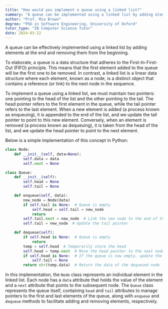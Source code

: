 ```yaml
---
title: "How would you implement a queue using a linked list?"
summary: "A queue can be implemented using a linked list by adding elements at the end and removing them from the beginning."
author: "Prof. Mia Brown"
degree: "PhD in Software Engineering, University of Oxford"
tutor_type: "IB Computer Science Tutor"
date: 2024-03-22
---
```


A queue can be effectively implemented using a linked list by adding elements at the end and removing them from the beginning.

To elaborate, a queue is a data structure that adheres to the First-In-First-Out (FIFO) principle. This means that the first element added to the queue will be the first one to be removed. In contrast, a linked list is a linear data structure where each element, known as a node, is a distinct object that contains a reference (or link) to the next node in the sequence.

To implement a queue using a linked list, we must maintain two pointers: one pointing to the head of the list and the other pointing to the tail. The head pointer refers to the first element in the queue, while the tail pointer refers to the last element. When a new element is added (a process known as enqueuing), it is appended to the end of the list, and we update the tail pointer to point to this new element. Conversely, when an element is removed (a process known as dequeuing), it is taken from the head of the list, and we update the head pointer to point to the next element.

Below is a simple implementation of this concept in Python:

```python
class Node:
    def __init__(self, data=None):
        self.data = data
        self.next = None

class Queue:
    def __init__(self):
        self.head = None
        self.tail = None

    def enqueue(self, data):
        new_node = Node(data)
        if self.tail is None:  # Queue is empty
            self.head = self.tail = new_node
            return
        self.tail.next = new_node  # Link the new node to the end of the queue
        self.tail = new_node  # Update the tail pointer

    def dequeue(self):
        if self.head is None:  # Queue is empty
            return
        temp = self.head  # Temporarily store the head
        self.head = temp.next  # Move the head pointer to the next node
        if self.head is None:  # If the queue is now empty, update the tail
            self.tail = None
        return str(temp.data)  # Return the data of the dequeued node
```

In this implementation, the `Node` class represents an individual element in the linked list. Each node has a `data` attribute that holds the value of the element and a `next` attribute that points to the subsequent node. The `Queue` class represents the queue itself, containing `head` and `tail` attributes to manage pointers to the first and last elements of the queue, along with `enqueue` and `dequeue` methods to facilitate adding and removing elements, respectively.
    